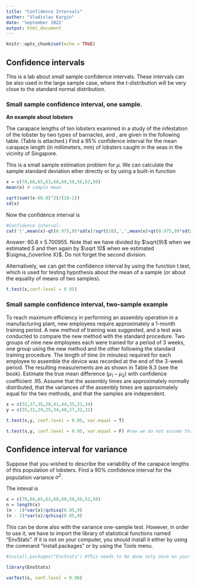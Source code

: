 ```yaml
---
title: "Confidence Intervals"
author: "Vladislav Kargin"
date: 'September 2022'
output: html_document
---
```


```r
knitr::opts_chunk$set(echo = TRUE)
```

## Confidence intervals

This is a lab about small sample confidence intervals. These intervals can be also used in the large sample case, where the t-distribution will be very close to the standard normal distribution.

### Small sample confidence interval, one sample. 

**An example about lobsters**

The carapace lengths of ten lobsters examined in a study of the infestation of the 
\emph{Thenus orientalis} lobster by two types of barnacles, \emph{Octolasmis tridens} and 
\emph{O. lowei}, are given in the following table. (Table is attached.)
Find a $95\%$ confidence interval for the mean carapace length (in millimeters, mm) of \emph{T. orientalis} lobsters caught in the seas in the vicinity of Singapore.


This is a small sample estimation problem for $\mu$. 
We can calculate the sample standard deviation eiher directly or by using a built-in function 

```r
x = c(78,66,65,63,60,60,58,56,52,50)
mean(x) # sample mean

sqrt(sum((x-60.8)^2)/(10-1))  
sd(x)
```


Now the confidence interval is 
```r
#Confidence interval:
cat('(',mean(x)-qt(0.975,9)*sd(x)/sqrt(10),',',mean(x)+qt(0.975,9)*sd(x)/sqrt(10),')',sep = "")
```

Answer: $60.8\pm 5.700955$. Note that we have divided by $\sqrt{9}$ when we estimated $S$ and then again by $\sqrt 10$ when we estimated $\sigma_{\overline X}$. Do not forget the second division.

Alternatively, we can get the confidence interval by using the function t.test, which is used for testing hypothesis about the mean of a sample (or about the equality of means of two samples).

```r
t.test(x,conf.level = 0.95)
```

### Small sample confidence interval, two-sample example

To reach maximum efficiency in performing an assembly operation in a manufacturing plant, new employees require approximately a 1-month training period. A new method of training was suggested, and a test was conducted to compare the new method with the standard procedure. Two groups of nine new employees each were trained for a period of 3 weeks, one group using the new method and the other following the standard training procedure. The length of time (in minutes) required for each employee to assemble the device was recorded at the end of the 3-week period. The resulting measurements are as shown in Table 8.3 (see the book). Estimate the true mean difference $(\mu_1 - \mu_2)$ with confidence coefficient .95. Assume that the assembly times are approximately normally distributed, that the variances of the assembly times are approximately equal for the two methods, and that the samples are independent.

```r
x = c(32,37,35,28,41,44,35,31,34)
y = c(35,31,29,25,34,40,27,32,31)

t.test(x,y, conf.level = 0.95, var.equal = T)

t.test(x,y, conf.level = 0.95, var.equal = F) #now we do not assume that variance are equal. Note that the degrees of freedom is not integer anymore. 

```

## Confidence interval for variance

 Suppose that you wished to describe the variability of the carapace lengths of this population of lobsters. Find a $90\%$ confidence interval for the population variance $\sigma^2$.
 
The inteval is 
 
```r
x = c(78,66,65,63,60,60,58,56,52,50)
n = length(x)
(n - 1)*var(x)/qchisq(0.95,9)
(n - 1)*var(x)/qchisq(0.05,9)
```

This can be done also with the variance one-sample test.
However, in order to use it, we have to import the library of statistical 
functions named "EnvStats". If it is not on your computer, 
you should install it either by using the command "install.packages"
or by using the Tools menu.

```r
#install.packages("EnvStats") #This needs to be done only once on your computer
```

```r
library(EnvStats)

varTest(x, conf.level = 0.90)
```
